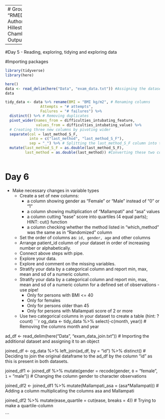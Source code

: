 -------
# Group 1 Project
Title: "RMED901_Group1_Project_110923"
Authors: "Marianne Bråtveit, Eline Hillestad, Ryan Dunkel and Jonathan Chambenoit"
Date: "2023-09-11"
Output: html_document

-----
#Day 5 - Reading, exploring, tidying and exploring data

#Importing packages
```r
library(tidyverse)
library(here)

here()
data <- read_delim(here("Data", "exam_data.txt")) #Assigning the dataset 
data

```

```r
tidy_data <- data %>% rename(BMI = "BMI kg/m2", # Renaming columns 
                Attempts = "# attempts",
                Failures = "# failures") %>% 
  distinct() %>% # Removing duplicates
  pivot_wider(names_from = difficulties_intubating_feature, 
              values_from = difficulties_intubating_value) %>% 
  # Creating three new columns by pivoting wider 
  separate(col = last_method_S_F,
           into = c("last_method", "last_method_S_F"),
           sep = "_") %>% # Splitting the last_method_S_F column into two different columns
  mutate(last_method_S_F = as.double(last_method_S_F),
         last_method = as.double(last_method)) #Converting these two columns to numeric columns as they were turned into character columns when splitting them
  
```

# Day 6
 - Make necessary changes in variable types
    - Create a set of new columns:
        - a column showing gender as "Female" or "Male" instead of "0" or "1"
        - a column showing multiplication of "Mallampati" and "asa" values
        - a column cutting "ease" score into quartiles (4 equal parts); HINT: cut() function
        - a column checking whether the method listed in "which_method" was the same as in "Randomized" column
    - Set the order of columns as: `id, gender, age` and other columns
    - Arrange patient_id column of your dataset in order of increasing number or alphabetically.
    - Connect above steps with pipe.
    - Explore your data.
    - Explore and comment on the missing variables.
    - Stratify your data by a categorical column and report min, max, mean and sd of a numeric column.
    - Stratify your data by a categorical column and report min, max, mean and sd of a numeric column for a defined set of observations - use pipe!
        - Only for persons with BMI <= 40
        - Only for females
        - Only for persons older than 45
        - Only for persons with Mallampati score of 2 or more
    - Use two categorical columns in your dataset to create a table (hint: ?count)
```r
og_data <- tidy_data %>% select(-c(month, year)) # Removing the columns month and year 

ad_df <- read_delim(here("Data", "exam_data_join.txt")) # Importing the additional dataset and assigning it to an object

joined_df <- og_data %>% left_join(ad_df, by = "id") %>% distinct() # Deciding to join the original dataframe to the ad_df by the column "id" as this is present in both datasets.

joined_df1 <- joined_df %>% mutate(gender = recode(gender, `0` = "female", `1` = "male")) # Changing the column gender to character observations

joined_df2 <- joined_df1 %>% mutate(Mallampati_asa = (asa*Mallampati)) # Adding a column multiplicating the columns asa and Mallampati

joined_df2 %>% mutate(ease_quartile = cut(ease, breaks = 4)) # Trying to make a quartile-column

```

